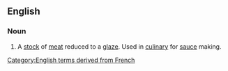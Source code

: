 ==English==

===Noun===
{{en-noun|head=[[glace]] [[de]] [[viande]]|-}}

# A [[stock]] of [[meat]] reduced to a [[glaze]]. Used in [[culinary]] for [[sauce]] making.

[[Category:English terms derived from French]]